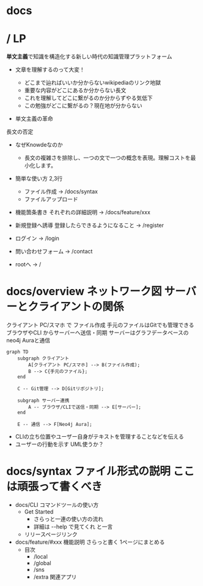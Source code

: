 # docs

# / LP


**単文主義**で知識を構造化する新しい時代の知識管理プラットフォーム
- 文章を理解するのって大変！
  - どこまで辿ればいいか分からないwikipediaのリンク地獄
  - 重要な内容がどこにあるか分からない長文
  - これを理解してどこに繋がるのか分からずやる気低下
  - この勉強がどこに繋がるの？現在地が分からない

- 単文主義の革命

長文の否定


- なぜKnowdeなのか
  - 長文の複雑さを排除し、一つの文で一つの概念を表現。理解コストを最小化します。



- 簡単な使い方 2,3行
  - ファイル作成 -> /docs/syntax
  - ファイルアップロード
- 機能箇条書き それぞれの詳細説明 -> /docs/feature/xxx
- 新規登録へ誘導 登録したらできるようになること -> /register
- ログイン -> /login
- 問い合わせフォーム -> /contact
- rootへ -> /

# docs/overview ネットワーク図 サーバーとクライアントの関係

クライアント PC/スマホ で ファイル作成
手元のファイルはGitでも管理できる
ブラウザやCLI からサーバーへ送信・同期
サーバーはグラフデータベースのneo4j Auraと通信

```mermaid
graph TD
    subgraph クライアント
        A[クライアント PC/スマホ] --> B(ファイル作成);
        B --> C{手元のファイル};
    end

    C -- Git管理 --> D[Gitリポジトリ];

    subgraph サーバー連携
        A -- ブラウザ/CLIで送信・同期 --> E[サーバー];
    end

    E -- 通信 --> F[Neo4j Aura];

```


- CLIの立ち位置やユーザー自身がテキストを管理することなどを伝える
- ユーザーの行動を示す UML使うか？
# docs/syntax ファイル形式の説明 ここは頑張って書くべき
- docs/CLI コマンドツールの使い方
  - Get Started
    - さらっと一連の使い方の流れ
    - 詳細は --help で見てくれ と一言
  - リリースページリンク
- docs/feature/#xxx 機能説明 さらっと書く 1ページにまとめる
  - 目次
    - /local
    - /global
    - /sns
    - /extra 関連アプリ


